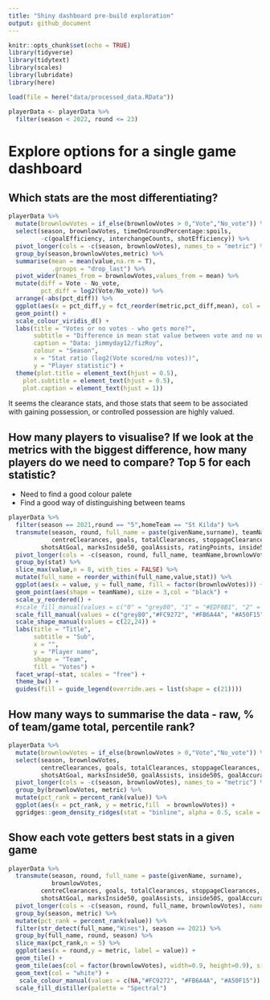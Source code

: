 ```yaml
---
title: "Shiny dashboard pre-build exploration"
output: github_document
---
```


```r

knitr::opts_chunk$set(echo = TRUE)
library(tidyverse)
library(tidytext)
library(scales)
library(lubridate)
library(here)

load(file = here("data/processed_data.RData"))

playerData <- playerData %>% 
  filter(season < 2022, round <= 23)
```

# Explore options for a single game dashboard

## Which stats are the most differentiating?

```r
playerData %>% 
  mutate(brownlowVotes = if_else(brownlowVotes > 0,"Vote","No_vote")) %>% 
  select(season, brownlowVotes, timeOnGroundPercentage:spoils,
         -c(goalEfficiency, interchangeCounts, shotEfficiency)) %>% 
  pivot_longer(cols = -c(season, brownlowVotes), names_to = "metric") %>% 
  group_by(season,brownlowVotes,metric) %>% 
  summarise(mean = mean(value,na.rm = T),
            .groups = "drop_last") %>% 
  pivot_wider(names_from = brownlowVotes,values_from = mean) %>% 
  mutate(diff = Vote - No_vote,
         pct_diff = log2(Vote/No_vote)) %>% 
  arrange(-abs(pct_diff)) %>% 
  ggplot(aes(x = pct_diff,y = fct_reorder(metric,pct_diff,mean), col = factor(season))) +
  geom_point() + 
  scale_colour_viridis_d() +
  labs(title = "Votes or no votes - who gets more?",
       subtitle = "Difference in mean stat value between vote and no vote cohort \n between 2013-2021",
       caption = "Data: jimmyday12/fizRoy",
       colour = "Season",
       x = "Stat ratio (log2(Vote scored/no votes))",
       y = "Player statistic") +
  theme(plot.title = element_text(hjust = 0.5),
    plot.subtitle = element_text(hjust = 0.5),
    plot.caption = element_text(hjust = 1))
```
It seems the clearance stats, and those stats that seem to be associated with gaining possession, or controlled possession are highly valued.

## How many players to visualise? If we look at the metrics with the biggest difference, how many players do we need to compare? Top 5 for each statistic?

 - Need to find a good colour palete
 - Find a good way of distinguishing between teams

```r
playerData %>% 
  filter(season == 2021,round == "5",homeTeam == "St Kilda") %>% 
  transmute(season, round, full_name = paste(givenName,surname), teamName, brownlowVotes,
            centreClearances, goals, totalClearances, stoppageClearances, 
         shotsAtGoal, marksInside50, goalAssists, ratingPoints, inside50S, goalAccuracy) %>% 
  pivot_longer(cols = -c(season, round, full_name, teamName,brownlowVotes), names_to = "stat", values_to = "value") %>% 
  group_by(stat) %>% 
  slice_max(value,n = 8, with_ties = FALSE) %>% 
  mutate(full_name = reorder_within(full_name,value,stat)) %>% 
  ggplot(aes(x = value, y = full_name, fill = factor(brownlowVotes))) +
  geom_point(aes(shape = teamName), size = 3,col = "black") +
  scale_y_reordered() +
  #scale_fill_manual(values = c("0" = "grey80", "1" = "#EDF8B1", "2" = "#7FCDBB", "3" = "#2C7FB8")) +
  scale_fill_manual(values = c("grey80","#FC9272", "#FB6A4A", "#A50F15")) +
  scale_shape_manual(values = c(22,24)) +
  labs(title = "Title",
       subtitle = "Sub",
       x = "",
       y = "Player name",
       shape = "Team",
       fill = "Votes") +
  facet_wrap(~stat, scales = "free") +
  theme_bw() +
  guides(fill = guide_legend(override.aes = list(shape = c(21))))
```

## How many ways to summarise the data - raw, % of team/game total, percentile rank?

```r
playerData %>% 
  mutate(brownlowVotes = if_else(brownlowVotes > 0,"Vote","No_vote")) %>% 
  select(season, brownlowVotes, 
         centreClearances, goals, totalClearances, stoppageClearances, 
         shotsAtGoal, marksInside50, goalAssists, inside50S, goalAccuracy) %>% 
  pivot_longer(cols = -c(season, brownlowVotes), names_to = "metric") %>% 
  group_by(brownlowVotes, metric) %>% 
  mutate(pct_rank = percent_rank(value)) %>% 
  ggplot(aes(x = pct_rank, y = metric,fill  = brownlowVotes)) +
  ggridges::geom_density_ridges(stat = "binline", alpha = 0.5, scale = 0.9)
```


## Show each vote getters best stats in a given game

```r
playerData %>% 
  transmute(season, round, full_name = paste(givenName, surname),
            brownlowVotes, 
         centreClearances, goals, totalClearances, stoppageClearances, 
         shotsAtGoal, marksInside50, goalAssists, inside50S, goalAccuracy) %>% 
  pivot_longer(cols = -c(season, round, full_name, brownlowVotes), names_to = "metric") %>% 
  group_by(season, metric) %>% 
  mutate(pct_rank = percent_rank(value)) %>% 
  filter(str_detect(full_name,"Wines"), season == 2021) %>% 
  group_by(full_name, round, season) %>% 
  slice_max(pct_rank,n = 5) %>% 
  ggplot(aes(x = round,y = metric, label = value)) +
  geom_tile() +
  geom_tile(aes(col = factor(brownlowVotes), width=0.9, height=0.9), size=2, fill = NA) +
  geom_text(col = "white") +
   scale_colour_manual(values = c(NA,"#FC9272", "#FB6A4A", "#A50F15"))
  scale_fill_distiller(palette = "Spectral")
```


